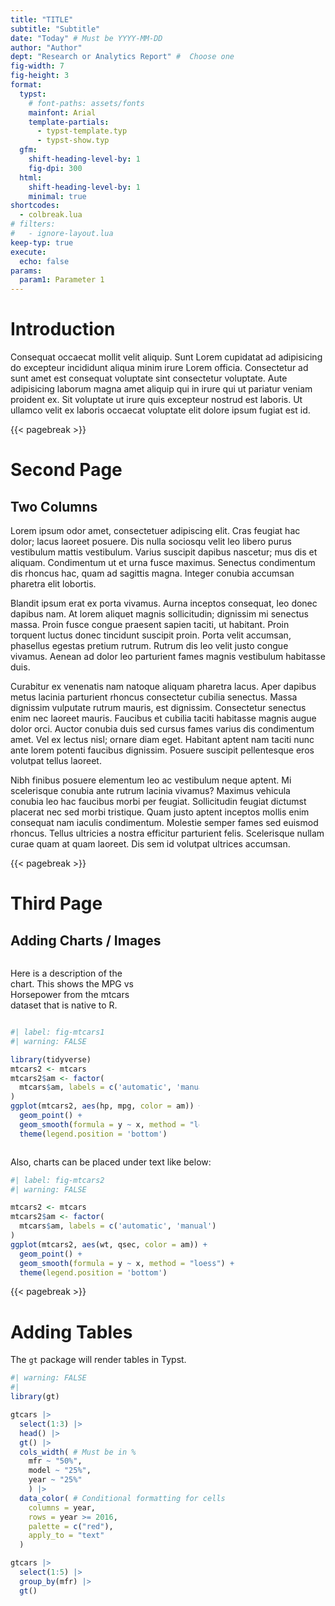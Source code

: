 ```yaml
---
title: "TITLE"
subtitle: "Subtitle"
date: "Today" # Must be YYYY-MM-DD 
author: "Author"
dept: "Research or Analytics Report" #  Choose one
fig-width: 7
fig-height: 3
format: 
  typst:
    # font-paths: assets/fonts
    mainfont: Arial
    template-partials:
      - typst-template.typ
      - typst-show.typ
  gfm: 
    shift-heading-level-by: 1
    fig-dpi: 300
  html: 
    shift-heading-level-by: 1
    minimal: true
shortcodes:
  - colbreak.lua
# filters:
#   - ignore-layout.lua
keep-typ: true
execute:
  echo: false
params:
  param1: Parameter 1
---
```


```{=typst}
#set page(
  header: align(right)[
    {{< meta title >}}
  ],
)

```


# Introduction

Consequat occaecat mollit velit aliquip. Sunt Lorem cupidatat ad adipisicing do excepteur incididunt aliqua minim irure Lorem officia. Consectetur ad sunt amet est consequat voluptate sint consectetur voluptate. Aute adipisicing laborum magna amet aliquip qui in irure qui ut pariatur veniam proident ex. Sit voluptate ut irure quis excepteur nostrud est laboris. Ut ullamco velit ex laboris occaecat voluptate elit dolore ipsum fugiat est id.

{{< pagebreak >}}

# Second Page

## Two Columns

::: {layout-ncol=2}

Lorem ipsum odor amet, consectetuer adipiscing elit. Cras feugiat hac dolor; lacus laoreet posuere. Dis nulla sociosqu velit leo libero purus vestibulum mattis vestibulum. Varius suscipit dapibus nascetur; mus dis et aliquam. Condimentum ut et urna fusce maximus. Senectus condimentum dis rhoncus hac, quam ad sagittis magna. Integer conubia accumsan pharetra elit lobortis.

Blandit ipsum erat ex porta vivamus. Aurna inceptos consequat, leo donec dapibus nam. At lorem aliquet magnis sollicitudin; dignissim mi senectus massa. Proin fusce congue praesent sapien taciti, ut habitant. Proin torquent luctus donec tincidunt suscipit proin. Porta velit accumsan, phasellus egestas pretium rutrum. Rutrum dis leo velit justo congue vivamus. Aenean ad dolor leo parturient fames magnis vestibulum habitasse duis.

Curabitur ex venenatis nam natoque aliquam pharetra lacus. Aper dapibus metus lacinia parturient rhoncus consectetur cubilia senectus. Massa dignissim vulputate rutrum mauris, est dignissim. Consectetur senectus enim nec laoreet mauris. Faucibus et cubilia taciti habitasse magnis augue dolor orci. Auctor conubia duis sed cursus fames varius dis condimentum amet. Vel ex lectus nisl; ornare diam eget. Habitant aptent nam taciti nunc ante lorem potenti faucibus dignissim. Posuere suscipit pellentesque eros volutpat tellus laoreet.

Nibh finibus posuere elementum leo ac vestibulum neque aptent. Mi scelerisque conubia ante rutrum lacinia vivamus? Maximus vehicula conubia leo hac faucibus morbi per feugiat. Sollicitudin feugiat dictumst placerat nec sed morbi tristique. Quam justo aptent inceptos mollis enim consequat nam iaculis condimentum. Molestie semper fames sed euismod rhoncus. Tellus ultricies a nostra efficitur parturient felis. Scelerisque nullam curae quam at quam laoreet. Dis sem id volutpat ultrices accumsan.

:::

{{< pagebreak >}}

# Third Page

## Adding Charts / Images

:::: {layout-ncol=2}
::: {.column width="40%"}
Here is a description of the chart. This shows the MPG vs Horsepower from the mtcars dataset that is native to R.
:::

::: {.column width="60%"}
```r
#| label: fig-mtcars1
#| warning: FALSE

library(tidyverse)
mtcars2 <- mtcars
mtcars2$am <- factor(
  mtcars$am, labels = c('automatic', 'manual')
)
ggplot(mtcars2, aes(hp, mpg, color = am)) +
  geom_point() +
  geom_smooth(formula = y ~ x, method = "loess") +
  theme(legend.position = 'bottom')
```
:::
::::

Also, charts can be placed under text like below:

```r
#| label: fig-mtcars2
#| warning: FALSE

mtcars2 <- mtcars
mtcars2$am <- factor(
  mtcars$am, labels = c('automatic', 'manual')
)
ggplot(mtcars2, aes(wt, qsec, color = am)) +
  geom_point() +
  geom_smooth(formula = y ~ x, method = "loess") +
  theme(legend.position = 'bottom')
```


{{< pagebreak >}}

# Adding Tables

The `gt` package will render tables in Typst. 

```r
#| warning: FALSE
#| 
library(gt)

gtcars |>
  select(1:3) |>
  head() |>
  gt() |>
  cols_width( # Must be in %
    mfr ~ "50%",
    model ~ "25%",
    year ~ "25%"
    ) |>
  data_color( # Conditional formatting for cells
    columns = year,
    rows = year >= 2016,
    palette = c("red"),
    apply_to = "text"
  )

```

`#show figure: set block(breakable: true)`{=typst} <!-- Need to span table over multiple pages -->

```r
gtcars |>
  select(1:5) |>
  group_by(mfr) |> 
  gt()
```

